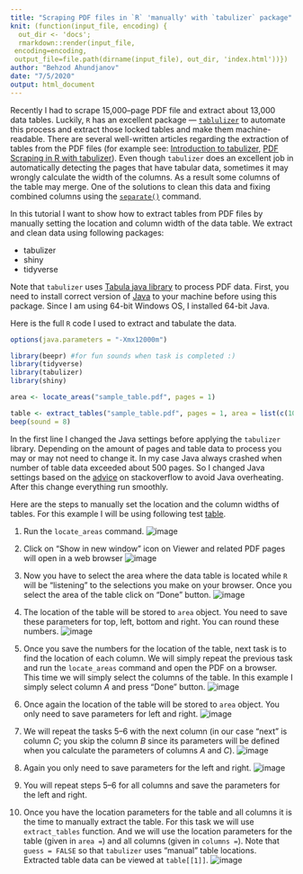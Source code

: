 ```yaml
---
title: "Scraping PDF files in `R` 'manually' with `tabulizer` package"
knit: (function(input_file, encoding) {
  out_dir <- 'docs';
  rmarkdown::render(input_file,
 encoding=encoding,
 output_file=file.path(dirname(input_file), out_dir, 'index.html'))})
author: "Behzod Ahundjanov"
date: "7/5/2020"
output: html_document
---
```


Recently I had to scrape 15,000--page PDF file and extract about 13,000 data tables. Luckily, `R` has an excellent package --- [`tablulizer`](https://cran.r-project.org/web/packages/tabulizer/) to automate this process and extract those locked tables and make them machine-readable. There are several well-written articles regarding the extraction of tables from the PDF files (for example see: [Introduction to tabulizer](https://cran.r-project.org/web/packages/tabulizer/vignettes/tabulizer.html), [PDF Scraping in R with tabulizer](https://www.r-bloggers.com/pdf-scraping-in-r-with-tabulizer/)). Even though `tabulizer` does an excellent job in automatically detecting the pages that have tabular data, sometimes it may wrongly calculate the width of the columns. As a result some columns of the table may merge. One of the solutions to clean this data and fixing combined columns using the [`separate()`](https://www.r-bloggers.com/pdf-scraping-in-r-with-tabulizer/) command.

In this tutorial I want to show how to extract tables from PDF files by manually setting the location and column width of the data table. We extract and clean data using following packages:

- tabulizer
- shiny
- tidyverse

Note that `tabulizer` uses [Tabula java library](https://github.com/tabulapdf/tabula-java/) to process PDF data. First, you need to install correct version of [Java](https://www.java.com/en/download/manual.jsp) to your machine before using this package. Since I am using 64-bit Windows OS, I installed 64-bit Java.

Here is the full `R` code I used to extract and tabulate the data.

```r
options(java.parameters = "-Xmx12000m")

library(beepr) #for fun sounds when task is completed :)
library(tidyverse)
library(tabulizer)
library(shiny)

area <- locate_areas("sample_table.pdf", pages = 1)

table <- extract_tables("sample_table.pdf", pages = 1, area = list(c(101, 32, 582, 734)), columns = list(c(126, 184, 227, 270, 313, 358, 400, 435, 467, 499, 531, 566, 600, 639)), guess = FALSE,  output = "data.frame")
beep(sound = 8)
```

In the first line I changed the Java settings before applying the `tabulizer` library. Depending on the amount of pages and table data to process you may or may not need to change it. In my case Java always crashed when number of table data exceeded about 500 pages. So I changed Java settings based on the [advice](https://stackoverflow.com/questions/27153974/how-to-fix-outofmemoryerror-java-gc-overhead-limit-exceeded-in-r) on stackoverflow to avoid Java overheating. After this change everything run smoothly. 

Here are the steps to manually set the location and the column widths of tables. For this example I will be using following test [table](https://www.dropbox.com/sh/7iz6ikw4do72m5y/AADhRB4agc0BishhErCajIXDa/tutorials/tabulizer/sample_table.pdf?raw=1).

1. Run the `locate_areas` command.
![image](C:/Users/behzo/Dropbox/1. TexasTech/Job Market/web files/tutorials/tabulizer/i1.png)

2. Click on "Show in new window" icon on Viewer and related PDF pages will open in a web browser
![image](C:/Users/behzo/Dropbox/1. TexasTech/Job Market/web files/tutorials/tabulizer/i2.png)

3. Now you have to select the area where the data table is located while `R` will be "listening" to the selections you make on your browser. Once you select the area of the table click on "Done" button.
![image](C:/Users/behzo/Dropbox/1. TexasTech/Job Market/web files/tutorials/tabulizer/i3.png)

4. The location of the table will be stored to `area` object. You need to save these parameters for top, left, bottom and right. You can round these numbers.
![image](C:/Users/behzo/Dropbox/1. TexasTech/Job Market/web files/tutorials/tabulizer/i4.jpg)

5. Once you save the numbers for the location of the table, next task is to find the location of each column. We will simply repeat the previous task and  run the `locate_areas` command and open the PDF on a browser. This time we will simply select the columns of the table. In this example I simply select column _A_ and press "Done" button.
![image](C:/Users/behzo/Dropbox/1. TexasTech/Job Market/web files/tutorials/tabulizer/i5.png)

6. Once again the location of the table will be stored to `area` object. You only need to save parameters for left and right.
![image](C:/Users/behzo/Dropbox/1. TexasTech/Job Market/web files/tutorials/tabulizer/i6.png)

7. We will repeat the tasks 5--6 with the next column (in our case "next" is column _C_; you skip the column _B_ since its parameters will be defined when you calculate the parameters of columns _A_ and _C_).
![image](C:/Users/behzo/Dropbox/1. TexasTech/Job Market/web files/tutorials/tabulizer/i7.png)

8. Again you only need to save parameters for the left and right.
![image](C:/Users/behzo/Dropbox/1. TexasTech/Job Market/web files/tutorials/tabulizer/i8.png)

9. You will repeat steps 5--6 for all columns and save the parameters for the left and right.

10. Once you have the location parameters for the table and all columns it is the time to manually extract the table. For this task we will use `extract_tables`  function. And we will use the location parameters for the table (given in `area =`) and all columns (given in `columns =`). Note that `guess = FALSE` so that `tabulizer` uses "manual" table locations. Extracted table data can be viewed at `table[[1]]`.
![image](C:/Users/behzo/Dropbox/1. TexasTech/Job Market/web files/tutorials/tabulizer/i9.png)
